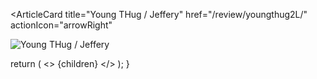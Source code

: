 <ArticleCard
  title="Young THug / Jeffery"
  href="/review/youngthug2L/"
  actionIcon="arrowRight"
>

![Young THug / Jeffery](../../images/cd/youngthug2L.jpg)

</ArticleCard>

  return (
    <>
      {children}
    </>
  );
}